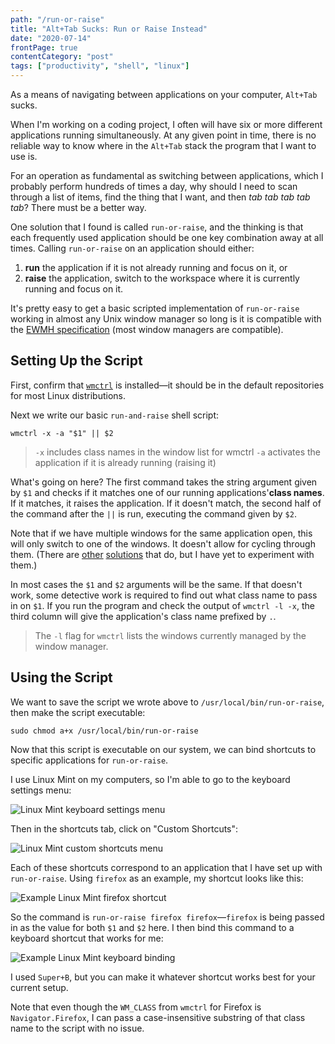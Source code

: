 ```yaml
---
path: "/run-or-raise"
title: "Alt+Tab Sucks: Run or Raise Instead"
date: "2020-07-14"
frontPage: true
contentCategory: "post"
tags: ["productivity", "shell", "linux"]
---
```


As a means of navigating between applications on your computer, `Alt+Tab` sucks.

When I'm working on a coding project, I often will have six or more different applications running simultaneously. At any given point in time, there is no reliable way to know where in the `Alt+Tab` stack the program that I want to use is.

For an operation as fundamental as switching between applications, which I probably perform hundreds of times a day, why should I need to scan through a list of items, find the thing that I want, and then _tab tab tab tab tab_? There must be a better way.

One solution that I found is called `run-or-raise`, and the thinking is that each frequently used application should be one key combination away at all times. Calling `run-or-raise` on an application should either:

1. **run** the application if it is not already running and focus on it, or
2. **raise** the application, switch to the workspace where it is currently running and focus on it.

It's pretty easy to get a basic scripted implementation of `run-or-raise` working in almost any Unix window manager so long is it is compatible with the [EWMH specification](http://standards.freedesktop.org/wm-spec/wm-spec-1.3.html) (most window managers are compatible).

## Setting Up the Script

First, confirm that [`wmctrl`](http://tripie.sweb.cz/utils/wmctrl/) is installed&mdash;it should be in the default repositories for most Linux distributions.

Next we write our basic `run-and-raise` shell script:

```shell
wmctrl -x -a "$1" || $2
```

> `-x` includes class names in the window list for wmctrl
> `-a` activates the application if it is already running (raising it)

What's going on here? The first command takes the string argument given by `$1` and checks if it matches one of our running applications'**class names**. If it matches, it raises the application. If it doesn't match, the second half of the command after the `||` is run, executing the command given by `$2`.

Note that if we have multiple windows for the same application open, this will only switch to one of the windows. It doesn't allow for cycling through them. (There are [other](https://github.com/CZ-NIC/run-or-raise) [solutions](https://github.com/Soft/run-or-raise) that do, but I have yet to experiment with them.)

In most cases the `$1` and `$2` arguments will be the same. If that doesn't work, some detective work is required to find out what class name to pass in on `$1`. If you run the program and check the output of `wmctrl -l -x`, the third column will give the application's class name prefixed by `.`.

> The `-l` flag for `wmctrl` lists the windows currently managed by the window manager.

## Using the Script

We want to save the script we wrote above to `/usr/local/bin/run-or-raise`, then make the script executable:

```shell
sudo chmod a+x /usr/local/bin/run-or-raise
```

Now that this script is executable on our system, we can bind shortcuts to specific applications for `run-or-raise`.

I use Linux Mint on my computers, so I'm able to go to the keyboard settings menu:

![Linux Mint keyboard settings menu](../../../../images/run-or-raise-01.png)

Then in the shortcuts tab, click on "Custom Shortcuts":

![Linux Mint custom shortcuts menu](../../../../images/run-or-raise-02.png)

Each of these shortcuts correspond to an application that I have set up with `run-or-raise`. Using `firefox` as an example, my shortcut looks like this:

![Example Linux Mint firefox shortcut](../../../../images/run-or-raise-03.png)

So the command is `run-or-raise firefox firefox`&mdash;`firefox` is being passed in as the value for both `$1` and `$2` here. I then bind this command to a keyboard shortcut that works for me:

![Example Linux Mint keyboard binding](../../../../images/run-or-raise-04.png)

I used `Super+B`, but you can make it whatever shortcut works best for your current setup.

Note that even though the `WM_CLASS` from `wmctrl` for Firefox is `Navigator.Firefox`, I can pass a case-insensitive substring of that class name to the script with no issue.
